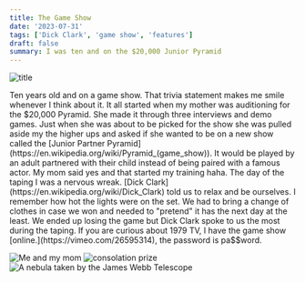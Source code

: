 ```yaml
---
title: The Game Show
date: '2023-07-31'
tags: ['Dick Clark', 'game show', 'features']
draft: false
summary: I was ten and on the $20,000 Junior Pyramid
---
```


 <Image alt="title" src="/static/images/Pyramid-title.jpg" width={1024} height={512} />




Ten years old and on a game show. That trivia statement makes me smile whenever I think about it. It all started when my mother was auditioning for the $20,000 Pyramid. She made it through three interviews and demo games. Just when she was about to be picked for the show she was pulled aside my the higher ups and asked if she wanted to be on a new show called the [Junior Partner Pyramid](https://en.wikipedia.org/wiki/Pyramid_(game_show)). It would be played by an adult partnered with their child instead of being paired with a famous actor. My mom said yes and that started my training haha.
The day of the taping I was a nervous wreak. [Dick Clark](https://en.wikipedia.org/wiki/Dick_Clark) told us to relax and be ourselves. I remember how hot the lights were on the set. We had to bring a change of clothes in case we won and needed to "pretend" it has the next day at the least. We ended up losing the game but Dick Clark spoke to us the most during the taping. If you are curious about 1979 TV, I have the game show [online.](https://vimeo.com/26595314), the password is pa$$word.


<Image alt="Me and my mom" src="/static/images/Me-Mom.jpeg" width={1024} height={512} />


<Image alt="consolation prize" src="/static/images/contract.jpg" width={1024} height={512} />



<Image alt="A nebula taken by the James Webb Telescope" src="/static/images/Nebula.jpg" width={1024} height={512} />
